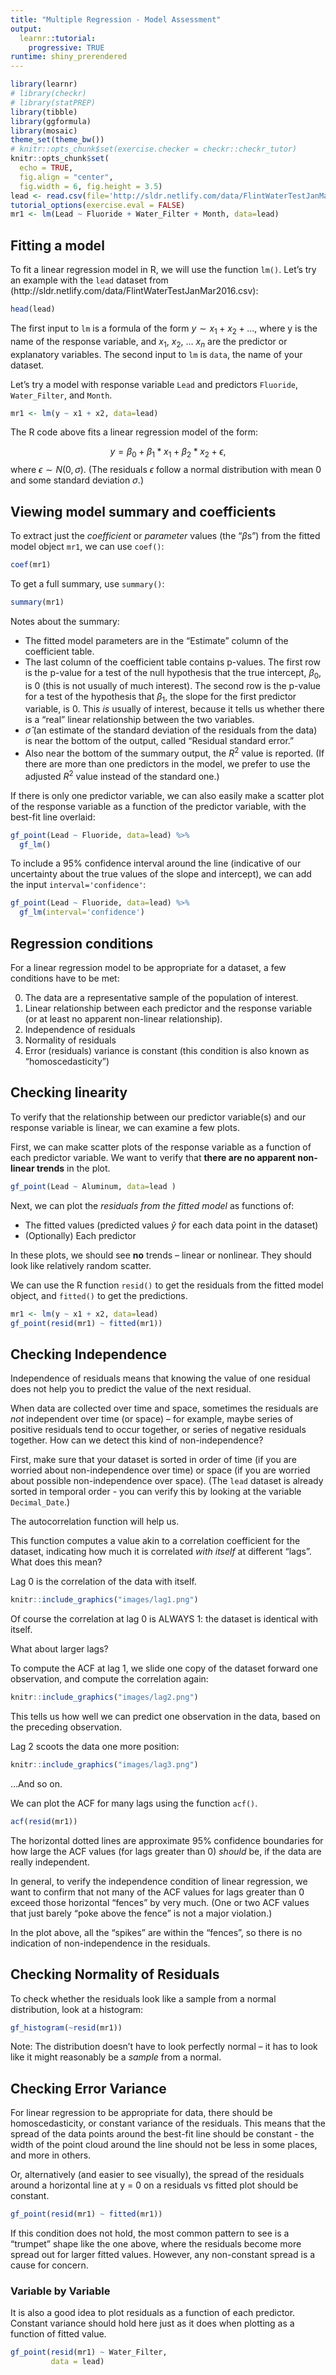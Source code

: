 ```yaml
---
title: "Multiple Regression - Model Assessment"
output: 
  learnr::tutorial:
    progressive: TRUE
runtime: shiny_prerendered
---
```


```r
library(learnr)
# library(checkr)
# library(statPREP)
library(tibble)
library(ggformula)
library(mosaic)
theme_set(theme_bw())
# knitr::opts_chunk$set(exercise.checker = checkr::checkr_tutor)
knitr::opts_chunk$set(
  echo = TRUE,
  fig.align = "center",
  fig.width = 6, fig.height = 3.5)
lead <- read.csv(file='http://sldr.netlify.com/data/FlintWaterTestJanMar2016.csv')
tutorial_options(exercise.eval = FALSE)
mr1 <- lm(Lead ~ Fluoride + Water_Filter + Month, data=lead)
```

## Fitting a model
To fit a linear regression model in R, we will use the function `lm()`. Let's try an example with the `lead` dataset from (http://sldr.netlify.com/data/FlintWaterTestJanMar2016.csv):

```r
head(lead)
```

The first input to `lm` is a formula of the form $y \sim x_1 + x_2 + ...$, where y is the name of the response variable, and $x_1$, $x_2$, ... $x_n$ are the predictor or explanatory variables.  The second input to `lm` is `data`, the name of your dataset.

Let's try a model with response variable `Lead` and predictors `Fluoride`, `Water_Filter`, and `Month`.

```r
mr1 <- lm(y ~ x1 + x2, data=lead)
```

The R code above fits a linear regression model of the form:

$$ y = \beta_0 + \beta_1*x_1 + \beta_2*x_2 + \epsilon,$$
where $\epsilon \sim N(0, \sigma)$. (The residuals $\epsilon$ follow a normal distribution with mean 0 and some standard deviation $\sigma$.)

## Viewing model summary and coefficients
To extract just the *coefficient* or *parameter* values (the "$\beta$s") from the fitted model object `mr1`, we can use  `coef()`:

```r
coef(mr1)
```

To get a full summary, use `summary()`:
```r
summary(mr1)
```

Notes about the summary:

- The fitted model parameters are in the "Estimate" column of the coefficient table.
- The last column of the coefficient table contains p-values.  The first row is the p-value for a test of the null hypothesis that the true intercept, $\beta_0$, is 0 (this is not usually of much interest). The second row is the p-value for a test of the hypothesis that $\beta_1$, the slope for the first predictor variable, is 0.  This *is* usually of interest, because it tells us whether there is a "real" linear relationship between the two variables.
- $\hat{\sigma}$ (an estimate of the standard deviation of the residuals from the data) is near the bottom of the output, called "Residual standard error."
- Also near the bottom of the summary output, the $R^2$ value is reported.  (If there are more than one predictors in the model, we prefer to use the adjusted $R^2$ value instead of the standard one.)

If there is only one predictor variable, we can also easily make a scatter plot of the response variable as a function of the predictor variable, with the best-fit line overlaid:

```r
gf_point(Lead ~ Fluoride, data=lead) %>%
  gf_lm()
```

To include a 95% confidence interval around the line (indicative of our uncertainty about the true values of the slope and intercept), we can add the input `interval='confidence'`:

```r
gf_point(Lead ~ Fluoride, data=lead) %>%
  gf_lm(interval='confidence')
```

## Regression conditions
For a linear regression model to be appropriate for a dataset, a few conditions have to be met:

0. The data are a representative sample of the population of interest.
1. Linear relationship between each predictor and the response variable (or at least no apparent non-linear relationship).
2. Independence of residuals
3. Normality of residuals
4. Error (residuals) variance is constant (this condition is also known as "homoscedasticity")

## Checking linearity
To verify that the relationship between our predictor variable(s) and our response variable is linear, we can examine a few plots.

First, we can make scatter plots of the response variable as a function of each predictor variable. We want to verify that **there are no apparent non-linear trends** in the plot.

```r
gf_point(Lead ~ Aluminum, data=lead )
```

Next, we can plot the *residuals from the fitted model* as functions of:

- The fitted values (predicted values $\hat{y}$ for each data point in the dataset)
- (Optionally) Each predictor

In these plots, we should see **no** trends -- linear or nonlinear. They should look like relatively random scatter.

We can use the R function `resid()` to get the residuals from the fitted model object, and `fitted()` to get the predictions.

```r
mr1 <- lm(y ~ x1 + x2, data=lead)
gf_point(resid(mr1) ~ fitted(mr1))
```

## Checking Independence

Independence of residuals means that knowing the value of one residual does not help you to predict the value of the next residual.

When data are collected over time and space, sometimes the residuals are *not* independent over time (or space) -- for example, maybe series of positive residuals tend to occur together, or series of negative residuals together. How can we detect this kind of non-independence?

First, make sure that your dataset is sorted in order of time (if you are worried about non-independence over time) or space (if you are worried about possible non-independence over space). (The `lead` dataset is already sorted in temporal order - you can verify this by looking at the variable `Decimal_Date`.)

The autocorrelation function will help us.

This function computes a value akin to a correlation coefficient for the dataset, indicating how much it is correlated *with itself* at different "lags".  What does this mean?

Lag 0 is the correlation of the data with itself.

```r
knitr::include_graphics("images/lag1.png")
```

Of course the correlation at lag 0 is ALWAYS 1: the dataset is identical with itself.

What about larger lags?

To compute the ACF at lag 1, we slide one copy of the dataset forward one observation, and compute the correlation again:

```r
knitr::include_graphics("images/lag2.png")
```

This tells us how well we can predict one observation in the data, based on the preceding observation.

Lag 2 scoots the data one more position:

```r
knitr::include_graphics("images/lag3.png")
```

...And so on.

We can plot the ACF for many lags using the function `acf()`.

```r
acf(resid(mr1))
```

The horizontal dotted lines are approximate 95% confidence boundaries for how large the ACF values (for lags greater than 0) *should* be, if the data are really independent. 

In general, to verify the independence condition of linear regression, we want to confirm that not many of the ACF values for lags greater than 0 exceed those horizontal "fences" by very much. (One or two ACF values that just barely "poke above the fence" is not a major violation.)

In the plot above, all the "spikes" are within the "fences", so there is no indication of non-independence in the residuals.

## Checking Normality of Residuals
To check whether the residuals look like a sample from a normal distribution, look at a histogram:

```r
gf_histogram(~resid(mr1))
```

Note: The distribution doesn't have to look perfectly normal -- it has to look like it might reasonably be a *sample* from a normal.  

## Checking Error Variance
For linear regression to be appropriate for data, there should be homoscedasticity, or constant variance of the residuals.  This means that the spread of the data points around the best-fit line should be constant - the width of the point cloud around the line should not be less in some places, and more in others.  

Or, alternatively (and easier to see visually), the spread of the residuals around a horizontal line at y = 0 on a residuals vs fitted plot should be constant.

```r
gf_point(resid(mr1) ~ fitted(mr1))
```

If this condition does not hold, the most common pattern to see is a "trumpet" shape like the one above, where the residuals become more spread out for larger fitted values.  However, any non-constant spread is a cause for concern.

### Variable by Variable
It is also a good idea to plot residuals as a function of each predictor.  Constant variance should hold here just as it does when plotting as a function of fitted value.

```r
gf_point(resid(mr1) ~ Water_Filter,
         data = lead)
```